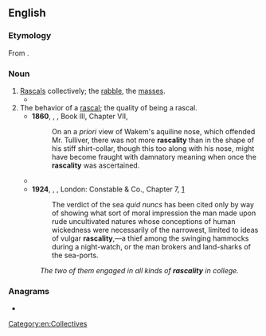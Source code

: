 ==English==

===Etymology===
From {{suffix|en|rascal|ity}}.

===Noun===
{{en-noun|~}}

# [[rascal|Rascals]] collectively; the [[rabble]], the [[masses]].
#* {{RQ:Montaigne Florio Essayes|chapter=16|book=II|passage=And the judgement of our inclinations and actions (the weightiest and hardest matter that is) we referre it to the idle breath of the vaine voice of the common sort and base '''raskalitie''', which is the mother of ignorance, of injustice and inconstancie.}}
# The behavior of a [[rascal]]; the quality of being a rascal.
#* '''1860''', {{w|George Eliot}}, ''{{w|Mill on the Floss}}'', Book III, Chapter VII,
#*: On an a ''priori'' view of Wakem's aquiline nose, which offended Mr. Tulliver, there was not more '''rascality''' than in the shape of his stiff shirt-collar, though this too along with his nose, might have become fraught with damnatory meaning when once the '''rascality''' was ascertained.
#* {{quote-book |en |title={{w|Personal Memoirs of U. S. Grant|Personal Memoirs of U. S. Grant Vol.&nbsp;I}} |author={{w|Ulysses S. Grant|Ulysses&nbsp;S. Grant}} |page=[[:s:en:Page:Personal Memoirs of Ulysses S. Grant Volume I.pdf/15|7]] |publisher=Charles&nbsp;L. Webster & Co. |year=1885 |location=New&nbsp;York, United States |chapter=Preface |passage=Shortly after, the '''rascality''' of a business partner developed itself by the announcement of a failure.}}
#* '''1924''', {{w|Herman Melville}}, ''{{w|Billy Budd}}'', London: Constable & Co., Chapter 7, [http://gutenberg.net.au/ebooks06/0608511h.html]
#*: The verdict of the sea ''quid nuncs'' has been cited only by way of showing what sort of moral impression the man made upon rude uncultivated natures whose conceptions of human wickedness were necessarily of the narrowest, limited to ideas of vulgar '''rascality''',—a thief among the swinging hammocks during a night-watch, or the man brokers and land-sharks of the sea-ports.
#: ''The two of them engaged in all kinds of '''rascality''' in college.''

===Anagrams===
* {{anagrams|en|a=aacilrsty|sacrality|satyrical|scalarity}}

[[Category:en:Collectives]]